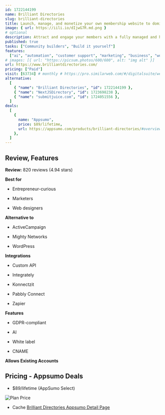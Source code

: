 ```yaml
---
id: 1722144199
name: Brilliant Directories
slug: brilliant-directories
title: Launch, manage, and monetize your own membership website to dominate your market
image: { url: https://iili.io/dIjwG7R.md.png }
# optional
description: Attract and engage your members with a fully managed and hosted solution that looks great on every deviceMaximize revenue with powerful options to sell subscriptions, leads, digital products, event tickets, and more
published: true
tasks: ["Community builders", "Build it yourself"]
features:
  ["ai", "automation", "customer support", "marketing", "business", "workflow"]
# images: [{ url: "https://picsum.photos/600/600", alt: "img alt" }]
url: https://www.brilliantdirectories.com/
pricing: ["Paid"]
visit: [63734] # monthly # https://pro.similarweb.com/#/digitalsuite/websiteanalysis/home
alternative:
  [
    { "name": "Brilliant Directories", "id": 1722144199 },
    { "name": "NextJSDirectory", "id": 1723698238 },
    { "name": "submitjuice.com", "id": 1724051556 },
  ]
deals:
  [
    {
      name: "Appsumo",
      price: $89/lifetime,
      url: https://appsumo.com/products/brilliant-directories/#overview,
    },
  ]
---
```


## Review, Features

**Review:** 820 reviews (4.94 stars)

**Best for**

- Entrepreneur-curious

- Marketers

- Web designers

**Alternative to**

- ActiveCampaign

- Mighty Networks

- WordPress

**Integrations**

- Custom API

- Integrately

- Konnectzit

- Pabbly Connect

- Zapier

**Features**

- GDPR-compliant

- AI

- White label

- CNAME

**Allows Existing Accounts**

## Pricing - Appsumo Deals

- $89/lifetime (AppSumo Select)

<Img src="https://iili.io/dIw1hnj.png" alt="Plan Price" />

- Cache [Brilliant Directories Appsumo Detail Page](https://iili.io/dIw1gta.png)
